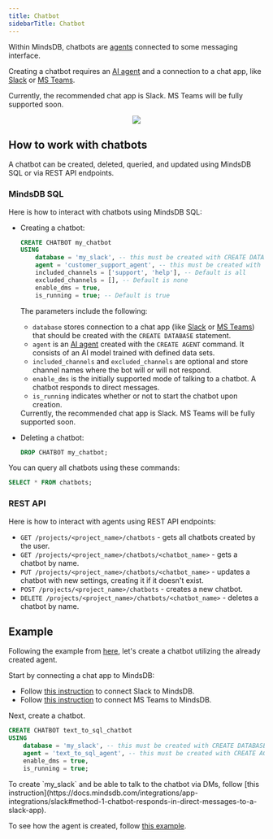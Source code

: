 ```yaml
---
title: Chatbot
sidebarTitle: Chatbot
---
```


Within MindsDB, chatbots are [agents](/agents/agent) connected to some messaging interface.

Creating a chatbot requires an [AI agent](/agents/agent) and a connection to a chat app, like [Slack](/integrations/app-integrations/slack) or [MS Teams](/integrations/app-integrations/microsoft-teams).

<Tip>
Currently, the recommended chat app is Slack. MS Teams will be fully supported soon.
</Tip>

<p align="center">
  <img src="/assets/chatbot_diagram.png" />
</p>

## How to work with chatbots

A chatbot can be created, deleted, queried, and updated using MindsDB SQL or via REST API endpoints.

### MindsDB SQL

Here is how to interact with chatbots using MindsDB SQL:

* Creating a chatbot:

    ```sql
    CREATE CHATBOT my_chatbot
    USING
        database = 'my_slack', -- this must be created with CREATE DATABASE
        agent = 'customer_support_agent', -- this must be created with CREATE AGENT
        included_channels = ['support', 'help'], -- Default is all
        excluded_channels = [], -- Default is none
        enable_dms = true,
        is_running = true; -- Default is true
    ```

    The parameters include the following:

    * `database` stores connection to a chat app (like [Slack](/integrations/app-integrations/slack) or [MS Teams](/integrations/app-integrations/microsoft-teams)) that should be created with the `CREATE DATABASE` statement.
    * `agent` is an [AI agent](/agents/agent) created with the `CREATE AGENT` command. It consists of an AI model trained with defined data sets.
    * `included_channels` and `excluded_channels` are optional and store channel names where the bot will or will not respond.
    * `enable_dms` is the initially supported mode of talking to a chatbot. A chatbot responds to direct messages.
    * `is_running` indicates whether or not to start the chatbot upon creation.

    <Tip>
    Currently, the recommended chat app is Slack. MS Teams will be fully supported soon.
    </Tip>

* Deleting a chatbot:

    ```sql
    DROP CHATBOT my_chatbot;
    ```

You can query all chatbots using these commands:

```sql
SELECT * FROM chatbots;
```

### REST API

Here is how to interact with agents using REST API endpoints:

* `GET /projects/<project_name>/chatbots` - gets all chatbots created by the user.
* `GET /projects/<project_name>/chatbots/<chatbot_name>` - gets a chatbot by name.
* `PUT /projects/<project_name>/chatbots/<chatbot_name>` - updates a chatbot with new settings, creating it if it doesn't exist.
* `POST /projects/<project_name>/chatbots` - creates a new chatbot.
* `DELETE /projects/<project_name>/chatbots/<chatbot_name>` - deletes a chatbot by name.

## Example

Following the example from [here](/agents/agent#example), let's create a chatbot utilizing the already created agent.

Start by connecting a chat app to MindsDB:

* Follow [this instruction](/integrations/app-integrations/slack) to connect Slack to MindsDB.
* Follow [this instruction](/integrations/app-integrations/microsoft-teams) to connect MS Teams to MindsDB.

Next, create a chatbot.

```sql
CREATE CHATBOT text_to_sql_chatbot
USING
    database = 'my_slack', -- this must be created with CREATE DATABASE
    agent = 'text_to_sql_agent', -- this must be created with CREATE AGENT
    enable_dms = true,
    is_running = true;
```

<Tip>
To create `my_slack` and be able to talk to the chatbot via DMs, follow [this instruction](https://docs.mindsdb.com/integrations/app-integrations/slack#method-1-chatbot-responds-in-direct-messages-to-a-slack-app).

To see how the agent is created, follow [this example](/agents/agent#example).
</Tip>
